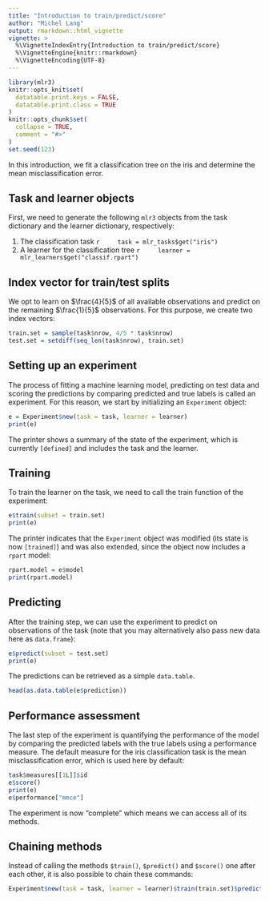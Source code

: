 ```yaml
---
title: "Introduction to train/predict/score"
author: "Michel Lang"
output: rmarkdown::html_vignette
vignette: >
  %\VignetteIndexEntry{Introduction to train/predict/score}
  %\VignetteEngine{knitr::rmarkdown}
  %\VignetteEncoding{UTF-8}
---
```


```r
library(mlr3)
knitr::opts_knit$set(
  datatable.print.keys = FALSE,
  datatable.print.class = TRUE
)
knitr::opts_chunk$set(
  collapse = TRUE,
  comment = "#>"
)
set.seed(123)
```

In this introduction, we fit a classification tree on the iris and determine the mean misclassification error.

## Task and learner objects

First, we need to generate the following `mlr3` objects from the task dictionary and the learner dictionary, respectively:

1. The classification task
    ```r
    task = mlr_tasks$get("iris")
    ```
2. A learner for the classification tree
    ```r
    learner = mlr_learners$get("classif.rpart")
    ```

## Index vector for train/test splits

We opt to learn on $\frac{4}{5}$ of all available observations and predict on the remaining $\frac{1}{5}$ observations.
For this purpose, we create two index vectors:

```r
train.set = sample(task$nrow, 4/5 * task$nrow)
test.set = setdiff(seq_len(task$nrow), train.set)
```

## Setting up an experiment

The process of fitting a machine learning model, predicting on test data and scoring the predictions by comparing predicted and true labels is called an experiment.
For this reason, we start by initializing an `Experiment` object:

```r
e = Experiment$new(task = task, learner = learner)
print(e)
```

The printer shows a summary of the state of the experiment, which is currently `[defined]` and includes the task and the learner.

## Training

To train the learner on the task, we need to call the train function of the experiment:

```r
e$train(subset = train.set)
print(e)
```

The printer indicates that the `Experiment` object was modified (its state is now `[trained]`) and was also extended, since the object now includes a `rpart` model:

```r
rpart.model = e$model
print(rpart.model)
```

## Predicting

After the training step, we can use the experiment to predict on observations of the task (note that you may alternatively also pass new data here as `data.frame`):

```r
e$predict(subset = test.set)
print(e)
```

The predictions can be retrieved as a simple `data.table`.

```r
head(as.data.table(e$prediction))
```

## Performance assessment

The last step of the experiment is quantifying the performance of the model by comparing the predicted labels with the true labels using a performance measure.
The default measure for the iris classification task is the mean misclassification error, which is used here by default:

```r
task$measures[[1L]]$id
e$score()
print(e)
e$performance["mmce"]
```

The experiment is now "complete" which means we can access all of its methods.

## Chaining methods

Instead of calling the methods `$train()`, `$predict()` and `$score()` one after each other, it is also possible to chain these commands:

```r
Experiment$new(task = task, learner = learner)$train(train.set)$predict(test.set)$score()
```
